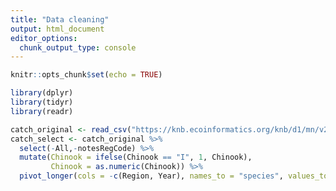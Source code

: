 ```yaml
---
title: "Data cleaning"
output: html_document
editor_options: 
  chunk_output_type: console
---
```


```r
knitr::opts_chunk$set(echo = TRUE)
```

```r
library(dplyr)
library(tidyr)
library(readr)
```

```r
catch_original <- read_csv("https://knb.ecoinformatics.org/knb/d1/mn/v2/object/df35b.302.1")
catch_select <- catch_original %>%
  select(-All,-notesRegCode) %>%
  mutate(Chinook = ifelse(Chinook == "I", 1, Chinook),
         Chinook = as.numeric(Chinook)) %>%
  pivot_longer(cols = -c(Region, Year), names_to = "species", values_to = "catch")
```